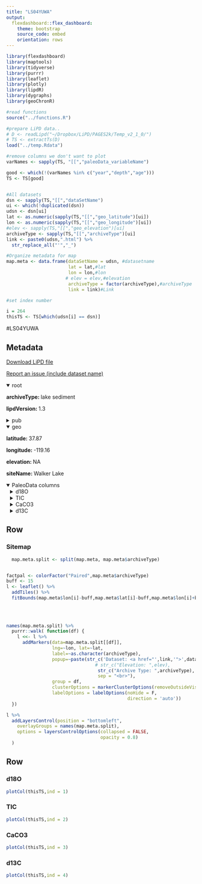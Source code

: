 ```yaml
---
title: "LS04YUWA"
output: 
  flexdashboard::flex_dashboard:
    theme: bootstrap
    source_code: embed
    orientation: rows
---
```


```r
library(flexdashboard)
library(maptools)
library(tidyverse)
library(purrr)
library(leaflet)
library(plotly)
library(lipdR)
library(dygraphs)
library(geoChronR)

#read functions
source("../functions.R")

#prepare LiPD data..
# D <- readLipd("~/Dropbox/LiPD/PAGES2k/Temp_v2_1_0/")
# TS <- extractTs(D)
load("../temp.Rdata")

#remove columns we don't want to plot
varNames <- sapply(TS, "[[","paleoData_variableName")

good <- which(!(varNames %in% c("year","depth","age")))
TS <- TS[good]


#All datasets
dsn <- sapply(TS,"[[","dataSetName")
ui <- which(!duplicated(dsn))
udsn <- dsn[ui]
lat <- as.numeric(sapply(TS,"[[","geo_latitude")[ui])
lon <- as.numeric(sapply(TS,"[[","geo_longitude")[ui])
#elev <- sapply(TS,"[[","geo_elevation")[ui]
archiveType <- sapply(TS,"[[","archiveType")[ui]
link <- paste0(udsn,".html") %>% 
  str_replace_all("'","_")

#Organize metadata for map
map.meta <- data.frame(dataSetName = udsn, #datasetname
                       lat = lat,#lat
                       lon = lon,#lon
                      # elev = elev,#elevation
                       archiveType = factor(archiveType),#archiveType
                       link = link)#Link

#set index number

i = 264
thisTS <- TS[which(udsn[i] == dsn)]
```
#LS04YUWA

Metadata {.sidebar}
-------------------------------------
[Download LiPD file](LS04YUWA.lpd)
            

[Report an issue (include dataset name)](https://github.com/nickmckay/LiPDverse/issues)

<details open style="margin-left: 0px">
<summary>root</summary>
<p style="margin-left: 0px"><strong>archiveType: </strong>lake sediment
<p style="margin-left: 0px"><strong>lipdVersion: </strong>1.3
</details>
<details>
<summary>pub</summary>
<details style="margin-left: 10px">
<summary>pub1</summary>
<p style="margin-left: 10px"><strong>author: </strong>c("Yuan, Fasong", "Linsley, Braddock K.", "Lund, Steve P.", "McGeehin, John P.")
<p style="margin-left: 10px"><strong>journal: </strong>Geochemistry, Geophysics, Geosystems
<p style="margin-left: 10px"><strong>volume: </strong>5
<p style="margin-left: 10px"><strong>pubYear: </strong>2004
<p style="margin-left: 10px"><strong>title: </strong>A 1200 year record of hydrologic variability in the Sierra Nevada from sediments in Walker Lake, Nevada
<p style="margin-left: 10px"><strong>DOI: </strong>10.1029/2003GC000652
</details>
</details>
<details open style="margin-left: 0px">
<summary>geo</summary>
<p style="margin-left: 0px"><strong>latitude: </strong>37.87
<p style="margin-left: 0px"><strong>longitude: </strong>-119.16
<p style="margin-left: 0px"><strong>elevation: </strong>NA
<p style="margin-left: 0px"><strong>siteName: </strong>Walker Lake
</details>
<details open>
<summary>PaleoData columns</summary>
<details style="margin-left: 10px">
<summary>d18O</summary>
<p style="margin-left: 10px"><strong>TSid: </strong>LS04YUWA
<p style="margin-left: 10px"><strong>variableName: </strong>d18O
<p style="margin-left: 10px"><strong>units: </strong>permil
<p style="margin-left: 10px"><strong>description: </strong>carbonate
<details>
<summary>interpretation</summary>
<details style="margin-left: 20px">
<summary>1</summary>
<p style="margin-left: 20px"><strong>basis: </strong>The unusual dry climate in the MWE was previously attributed to a contraction of the circumpolar vortex that resulted in the atmospheric jet stream remaining to the north of California throughout much of the MWE [Stine, 1994]. Our results support this hypothesis.
<p style="margin-left: 20px"><strong>interpDirection: </strong>decrease
<p style="margin-left: 20px"><strong>scope: </strong>climate
<p style="margin-left: 20px"><strong>seasonality: </strong>winter
<p style="margin-left: 20px"><strong>variable: </strong>Precipitation amount
</details>
<details style="margin-left: 20px">
<summary>2</summary>
<p style="margin-left: 20px"><strong>basis: </strong>The TIC d18O derived from downcore sediments effectively parallels the anthropogenic lake-level lowering (Figure 2). The anthropogenically induced drought is recorded in downcore sediments as a 6% increase in TIC d18O. During the El Nin?o years of 1982?83 and 1997?98, Walker Lake (like Pyramid Lake) received well above average moisture. The lake volume increased by 28% from its September 1981 value and the d18OL decreased 3.6% during the 1982?83 event [Benson et al., 1991]. This climate-induced wet event was well recorded in downcore sediments as a 3% decrease in TIC d18O (Figures 2b and 2c)
<p style="margin-left: 20px"><strong>direction: </strong>negative
<p style="margin-left: 20px"><strong>inferredMaterial: </strong>lake water
<p style="margin-left: 20px"><strong>integrationTime: </strong>3
<p style="margin-left: 20px"><strong>integrationTimeUncertaintyType: </strong>chronology;
<p style="margin-left: 20px"><strong>integrationTimeUnits: </strong>years
<p style="margin-left: 20px"><strong>rank: </strong>1
<p style="margin-left: 20px"><strong>scope: </strong>isotope
<p style="margin-left: 20px"><strong>variable: </strong>P_E
</details>
<details style="margin-left: 20px">
<summary>3</summary>
<p style="margin-left: 20px"><strong>rank: </strong>2
<p style="margin-left: 20px"><strong>scope: </strong>isotope
<p style="margin-left: 20px"><strong>variable: </strong>temperature
</details>
</details>
</details>
<details style="margin-left: 10px">
<summary>TIC</summary>
<p style="margin-left: 10px"><strong>TSid: </strong>WEBbfa46c07
<p style="margin-left: 10px"><strong>variableName: </strong>TIC
<p style="margin-left: 10px"><strong>units: </strong>%
<p style="margin-left: 10px"><strong>description: </strong>total inorganic C (wt percent)
</details>
<details style="margin-left: 10px">
<summary>CaCO3</summary>
<p style="margin-left: 10px"><strong>TSid: </strong>WEBa4c9285c
<p style="margin-left: 10px"><strong>variableName: </strong>CaCO3
<p style="margin-left: 10px"><strong>units: </strong>%
<p style="margin-left: 10px"><strong>description: </strong>weight %
</details>
<details style="margin-left: 10px">
<summary>d13C</summary>
<p style="margin-left: 10px"><strong>TSid: </strong>WEBedf590e2
<p style="margin-left: 10px"><strong>variableName: </strong>d13C
<p style="margin-left: 10px"><strong>units: </strong>‰
<p style="margin-left: 10px"><strong>description: </strong>PDB
</details>

Row
-----------------------------------------------------------------------

### Sitemap

```r
  map.meta.split <- split(map.meta, map.meta$archiveType)


factpal <- colorFactor("Paired",map.meta$archiveType)
buff <- 15
l <- leaflet() %>% 
  addTiles() %>% 
  fitBounds(map.meta$lon[i]-buff,map.meta$lat[i]-buff,map.meta$lon[i]+buff,map.meta$lat[i]+buff)
  

  
  
names(map.meta.split) %>%
  purrr::walk( function(df) {
    l <<- l %>%
      addMarkers(data=map.meta.split[[df]],
                 lng=~lon, lat=~lat,
                 label=~as.character(archiveType),
                 popup=~paste(str_c('Dataset: <a href="',link,'">',dataSetName,'</a>'),
                                 # str_c("Elevation: ",elev),
                                  str_c("Archive Type: ",archiveType),
                                  sep = "<br>"),
                 group = df,
                 clusterOptions = markerClusterOptions(removeOutsideVisibleBounds = F),
                 labelOptions = labelOptions(noHide = F,
                                             direction = 'auto'))
  })

l %>%
  addLayersControl(position = "bottomleft",
    overlayGroups = names(map.meta.split),
    options = layersControlOptions(collapsed = FALSE,
                                   opacity = 0.8)
  )
```

Row {.tabset .tabset-fade}
-----------------------------------------------------------------------

### d18O
```r
plotCol(thisTS,ind = 1)
```

### TIC
```r
plotCol(thisTS,ind = 2)
```

### CaCO3
```r
plotCol(thisTS,ind = 3)
```

### d13C
```r
plotCol(thisTS,ind = 4)
```
